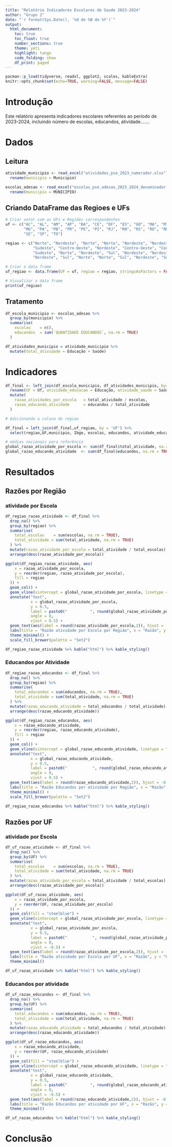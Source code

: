 ```yaml
---
title: "Relatório Indicadores Escolares de Saude 2023-2024"
author: "Grupo 2"
date: "`r format(Sys.Date(), '%d de %B de %Y')`"
output:
  html_document:
    toc: true
    toc_float: true
    number_sections: true
    theme: yeti
    highlight: tango
    code_folding: show
    df_print: paged
---
```


```r
pacman::p_load(tidyverse, readxl, ggplot2, scales, kableExtra)
knitr::opts_chunk$set(echo=TRUE, warning=FALSE, message=FALSE)
```

# Introdução
Este relatório apresenta indicadores escolares referentes ao período de 2023-2024, incluindo número de escolas, educandos, atividade.......

# Dados
## Leitura
```r
atividade_municipio <- read_excel("atividades_pse_2023_numerador.xlsx")  %>% #Numerador (Numero de atividades em escolas por municipio)
  rename(municipio = Municipio) 

escolas_adesao <- read_excel("escolas_pse_adesao_2023_2024_denominador.xlsx") %>% #Denominador (Numero de escolas por municipio)
  rename(municipio = MUNICIPIO) 

```
## Criando DataFrame das Regioes e UFs

```r
# Criar vetor com as UFs e Regiões correspondentes
uf <- c("AC", "AL", "AM", "AP", "BA", "CE", "DF", "ES", "GO", "MA", "MT", "MS", 
        "MG", "PA", "PB", "PR", "PE", "PI", "RJ", "RN", "RS", "RO", "RR", "SC", 
        "SE", "SP", "TO")

regiao <- c("Norte", "Nordeste", "Norte", "Norte", "Nordeste", "Nordeste", "Centro-Oeste", 
            "Sudeste", "Centro-Oeste", "Nordeste", "Centro-Oeste", "Centro-Oeste", 
            "Sudeste", "Norte", "Nordeste", "Sul", "Nordeste", "Nordeste", "Sudeste", 
            "Nordeste", "Sul", "Norte", "Norte", "Sul", "Nordeste", "Sudeste", "Norte")

# Criar o data frame
uf_regiao <- data.frame(UF = uf, regiao = regiao, stringsAsFactors = FALSE)

# Visualizar o data frame
print(uf_regiao)

```


## Tratamento
```r
df_escola_municipio <- escolas_adesao %>%
  group_by(municipio) %>%
  summarise(
    escolas    = n(),
    educandos  = sum(`QUANTIDADE EDUCANDOS`, na.rm = TRUE)
  ) 

df_atividades_municipio = atividade_municipio %>%
  mutate(total_atividade = Educação + Saúde)
```

# Indicadores
```r
df_final <- left_join(df_escola_municipio, df_atividades_municipio, by='municipio') %>%
  rename(UF = Uf, atividade_educacao = Educação, atividade_saude = Saúde) %>%
  mutate(
    razao_atividades_por_escola   = total_atividade / escolas,
    razao_educando_atividade      = educandos / total_atividade
  )

# Adicionando a coluna de regiao

df_final = left_join(df_final,uf_regiao, by = 'UF') %>%
  select(regiao,UF,municipio, Ibge, escolas, educandos, atividade_educacao, atividade_saude, total_atividade)

# médias nacionais para referência
global_razao_atividade_por_escola <- sum(df_final$total_atividade, na.rm = TRUE) / sum(df_final$escolas, na.rm = TRUE)
global_razao_educando_atividade  <- sum(df_final$educandos, na.rm = TRUE) / sum(df_final$total_atividade, na.rm = TRUE)
```

# Resultados

## Razões por Região

### atividade por Escola

```r
df_regiao_razao_atividade <- df_final %>%
  drop_na() %>%
  group_by(regiao) %>%
  summarise(
    total_escolas    = sum(escolas, na.rm = TRUE),
    total_atividade = sum(total_atividade, na.rm = TRUE)
  ) %>%
  mutate(razao_atividade_por_escola = total_atividade / total_escolas) %>%
  arrange(desc(razao_atividade_por_escola))

ggplot(df_regiao_razao_atividade, aes(
    x = razao_atividade_por_escola,
    y = reorder(regiao, razao_atividade_por_escola),
    fill = regiao
  )) +
  geom_col() +
  geom_vline(xintercept = global_razao_atividade_por_escola, linetype = "dashed", size = 0.7) +
  annotate("text",
           x = global_razao_atividade_por_escola,
           y = 0.5,
           label = paste0("          ", round(global_razao_atividade_por_escola,2)),
           angle = 0,
           vjust = 0.5) +
  geom_text(aes(label = round(razao_atividade_por_escola,2)), hjust = -0.1) +
  labs(title = "Razão atividade por Escola por Região", x = "Razão", y = "Região") +
  theme_minimal() +
  scale_fill_brewer(palette = "Set2")
```
```r
df_regiao_razao_atividade %>% kable("html") %>% kable_styling()
```

### Educandos por Atividade
```r
df_regiao_razao_educandos <- df_final %>%
  drop_na() %>%
  group_by(regiao) %>%
  summarise(
    total_educandos = sum(educandos, na.rm = TRUE),
    total_atividade = sum(total_atividade, na.rm = TRUE)
  ) %>%
  mutate(razao_educando_atividade = total_educandos / total_atividade) %>%
  arrange(desc(razao_educando_atividade))

ggplot(df_regiao_razao_educandos, aes(
    x = razao_educando_atividade,
    y = reorder(regiao, razao_educando_atividade),
    fill = regiao
  )) +
  geom_col() +
  geom_vline(xintercept = global_razao_educando_atividade, linetype = "dashed", size = 0.7) +
  annotate("text",
           x = global_razao_educando_atividade,
           y = 0.5,
           label = paste0("           ", round(global_razao_educando_atividade,2)),
           angle = 0,
           vjust = 0.5) +
  geom_text(aes(label = round(razao_educando_atividade,2)), hjust = -0.1) +
  labs(title = "Razão Educandos por atividade por Região", x = "Razão", y = "Região") +
  theme_minimal() +
  scale_fill_brewer(palette = "Set2")
```
```r
df_regiao_razao_educandos %>% kable("html") %>% kable_styling()
```

## Razões por UF
### atividade por Escola
```r
df_uf_razao_atividade <- df_final %>%
  drop_na() %>%
  group_by(UF) %>%
  summarise(
    total_escolas    = sum(escolas, na.rm = TRUE),
    total_atividade = sum(total_atividade, na.rm = TRUE)
  ) %>%
  mutate(razao_atividade_por_escola = total_atividade / total_escolas) %>%
  arrange(desc(razao_atividade_por_escola))

ggplot(df_uf_razao_atividade, aes(
    x = razao_atividade_por_escola,
    y = reorder(UF, razao_atividade_por_escola)
  )) +
  geom_col(fill = "steelblue") +
  geom_vline(xintercept = global_razao_atividade_por_escola, linetype = "dashed", size = 0.7) +
  annotate("text",
           x = global_razao_atividade_por_escola,
           y = 0.5,
           label = paste0("           ", round(global_razao_atividade_por_escola,2)),
           angle = 0,
           vjust = -0.5) +
  geom_text(aes(label = round(razao_atividade_por_escola,2)), hjust = -0.1) +
  labs(title = "Razão atividade por Escola por UF", x = "Razão", y = "UF") +
  theme_minimal()
```
```r
df_uf_razao_atividade %>% kable("html") %>% kable_styling()
```

### Educandos por atividade
```r
df_uf_razao_educandos <- df_final %>%
  drop_na() %>%
  group_by(UF) %>%
  summarise(
    total_educandos = sum(educandos, na.rm = TRUE),
    total_atividade = sum(total_atividade, na.rm = TRUE)
  ) %>%
  mutate(razao_educando_atividade = total_educandos / total_atividade) %>%
  arrange(desc(razao_educando_atividade))

ggplot(df_uf_razao_educandos, aes(
    x = razao_educando_atividade,
    y = reorder(UF, razao_educando_atividade)
  )) +
  geom_col(fill = "steelblue") +
  geom_vline(xintercept = global_razao_educando_atividade, linetype = "dashed", size = 0.7) +
  annotate("text",
           x = global_razao_educando_atividade,
           y = 0.5,
           label = paste0("          ", round(global_razao_educando_atividade,2)),
           angle = 0,
           vjust = -0.5) +
  geom_text(aes(label = round(razao_educando_atividade,2)), hjust = -0.1) +
  labs(title = "Razão Educandos por atividade por UF", x = "Razão", y = "UF") +
  theme_minimal()
```
```r
df_uf_razao_educandos %>% kable("html") %>% kable_styling()
```

# Conclusão

